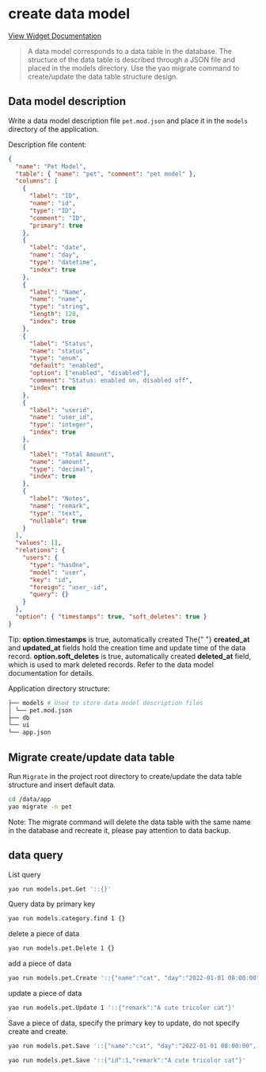 # create data model

[View Widget Documentation](../Manual/Widgets/Model)

<blockquote>
  A data model corresponds to a data table in the database. The structure of the
  data table is described through a JSON file and placed in the models
  directory. Use the yao migrate command to create/update the data table
  structure design.
</blockquote>

## Data model description

Write a data model description file `pet.mod.json` and place it in the `models` directory of the application.

Description file content:

```json
{
  "name": "Pet Model",
  "table": { "name": "pet", "comment": "pet model" },
  "columns": [
    {
      "label": "ID",
      "name": "id",
      "type": "ID",
      "comment": "ID",
      "primary": true
    },
    {
      "label": "date",
      "name": "day",
      "type": "datetime",
      "index": true
    },
    {
      "label": "Name",
      "name": "name",
      "type": "string",
      "length": 128,
      "index": true
    },
    {
      "label": "Status",
      "name": "status",
      "type": "enum",
      "default": "enabled",
      "option": ["enabled", "disabled"],
      "comment": "Status: enabled on, disabled off",
      "index": true
    },
    {
      "label": "userid",
      "name": "user_id",
      "type": "integer",
      "index": true
    },
    {
      "label": "Total Amount",
      "name": "amount",
      "type": "decimal",
      "index": true
    },
    {
      "label": "Notes",
      "name": "remark",
      "type": "text",
      "nullable": true
    }
  ],
  "values": [],
  "relations": {
    "users": {
      "type": "hasOne",
      "model": "user",
      "key": "id",
      "foreign": "user_-id",
      "query": {}
    }
  },
  "option": { "timestamps": true, "soft_deletes": true }
}
```

<Notice type="success">
  Tip: <strong>option.timestamps</strong> is true, automatically created The{" "}
  <strong>created_at</strong> and <strong>updated_at</strong> fields hold the
  creation time and update time of the data record.
  <strong>option.soft_deletes</strong> is true, automatically created
  <strong>deleted_at</strong> field, which is used to mark deleted records.
  Refer to the data model documentation for details.
</Notice>

Application directory structure:

```bash
├── models # Used to store data model description files
│ └── pet.mod.json
├── db
└── ui
└── app.json
```

## Migrate create/update data table

Run `Migrate` in the project root directory to create/update the data table structure and insert default data.

```bash
cd /data/app
yao migrate -n pet
```

<Notice type="warning">
  Note: The migrate command will delete the data table with the same name in the
  database and recreate it, please pay attention to data backup.
</Notice>

## data query

List query

```bash
yao run models.pet.Get '::{}'
```

Query data by primary key

```bash
yao run models.category.find 1 {}
```

delete a piece of data

```bash
yao run models.pet.Delete 1 {}
```

add a piece of data

```bash
yao run models.pet.Create '::{"name":"cat", "day":"2022-01-01 08:00:00", "status":"enabled", "user_id":1, "amount":1000,"remark":"cat....."}'
```

update a piece of data

```bash
yao run models.pet.Update 1 '::{"remark":"A cute tricolor cat"}'
```

Save a piece of data, specify the primary key to update, do not specify create and create.

```bash
yao run models.pet.Save '::{"name":"cat", "day":"2022-01-01 08:00:00", "status":"enabled", "user_id":1, "amount":1000,"remark":"cat....."}'
```

```bash
yao run models.pet.Save '::{"id":1,"remark":"A cute tricolor cat"}'
```

<Div style={{ display: "flex", justifyContent: "space-between" }}>
  <Link
    type="prev"
    title="Directory Structure"
    link="Base Features/Directory Structure"
  ></Link>
  <Link type="next" title="Query" link="Base Features/Query"></Link>
</Div>
